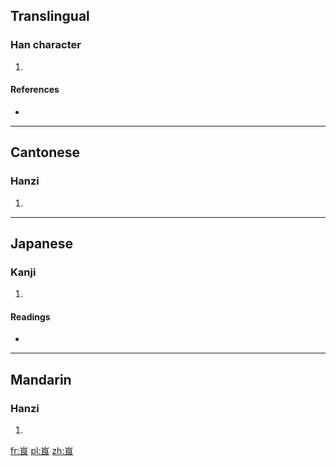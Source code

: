 ==Translingual==

===Han character===
{{Han char|rn=46|rad=山|as=06|sn=9|four=2273<sub>7</sub>|canj=山日女 (UAV)|ids=⿱[[山]][[艮]]}}

# {{defn|Han|sort=山06}}

====References====
* {{Han ref|kx=0310.220|dkj=08033|dj=0610.160|hdz=10772.060|uh=5CCE|ud=23758|bh=CEAC|bd=52908}}

----

==Cantonese==

===Hanzi===
{{yue-hanzi|jyut=[[jan2]]|y=yan2}}

# {{defn|lang=yue|sort=山06}}

----

==Japanese==

===Kanji===
{{ja-kanji|grade=|rs=山06}}

# {{defn|lang=ja|sort=山06}}

====Readings====
* {{ja-readings|on=[[ごん]] (gon)|kun=}}

----

==Mandarin==

===Hanzi===
{{cmn-hanzi|pin=[[ěn]] ([[en3]])|wg=en<sup>3</sup>}}

# {{defn|lang=cmn|sort=山06}}

[[fr:峎]]
[[pl:峎]]
[[zh:峎]]